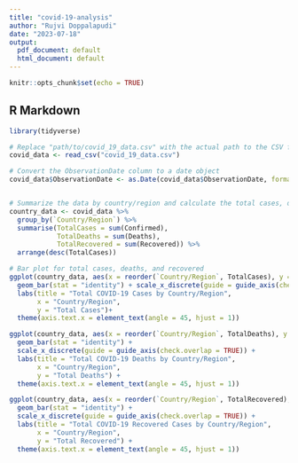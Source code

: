 ```yaml
---
title: "covid-19-analysis"
author: "Rujvi Doppalapudi"
date: "2023-07-18"
output:
  pdf_document: default
  html_document: default
---
```


```r
knitr::opts_chunk$set(echo = TRUE)
```

## R Markdown

```r

library(tidyverse)

# Replace "path/to/covid_19_data.csv" with the actual path to the CSV file
covid_data <- read_csv("covid_19_data.csv")

# Convert the ObservationDate column to a date object
covid_data$ObservationDate <- as.Date(covid_data$ObservationDate, format = "%m/%d/%Y")


# Summarize the data by country/region and calculate the total cases, deaths, and recovered
country_data <- covid_data %>%
  group_by(`Country/Region`) %>%
  summarise(TotalCases = sum(Confirmed),
            TotalDeaths = sum(Deaths),
            TotalRecovered = sum(Recovered)) %>%
  arrange(desc(TotalCases))

# Bar plot for total cases, deaths, and recovered
ggplot(country_data, aes(x = reorder(`Country/Region`, TotalCases), y = TotalCases, fill = "Total Cases")) +
  geom_bar(stat = "identity") + scale_x_discrete(guide = guide_axis(check.overlap = TRUE)) +
  labs(title = "Total COVID-19 Cases by Country/Region",
       x = "Country/Region",
       y = "Total Cases")+
  theme(axis.text.x = element_text(angle = 45, hjust = 1))

ggplot(country_data, aes(x = reorder(`Country/Region`, TotalDeaths), y = TotalDeaths, fill = "Total Deaths")) +
  geom_bar(stat = "identity") +
  scale_x_discrete(guide = guide_axis(check.overlap = TRUE)) +
  labs(title = "Total COVID-19 Deaths by Country/Region",
       x = "Country/Region",
       y = "Total Deaths") +
  theme(axis.text.x = element_text(angle = 45, hjust = 1))

ggplot(country_data, aes(x = reorder(`Country/Region`, TotalRecovered), y = TotalRecovered, fill = "Total Recovered")) +
  geom_bar(stat = "identity") +
  scale_x_discrete(guide = guide_axis(check.overlap = TRUE)) +
  labs(title = "Total COVID-19 Recovered Cases by Country/Region",
       x = "Country/Region",
       y = "Total Recovered") +
  theme(axis.text.x = element_text(angle = 45, hjust = 1))
```
